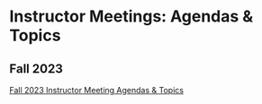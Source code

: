 # Instructor Meetings: Agendas & Topics

## Fall 2023

[Fall 2023 Instructor Meeting Agendas & Topics](https://docs.google.com/document/d/1Q_QcuQYQq2zpa6WMIYnB7TajFqMtxD8W2Eht7Zb3PRU/edit?usp=sharing)






